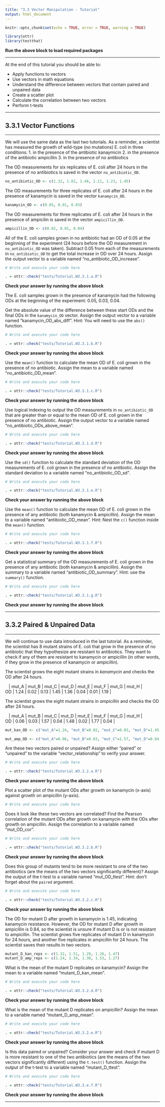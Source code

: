 ```yaml
---
title: "3.3 Vector Manipulation - Tutorial"
output: html_document
---
```


```r
knitr::opts_chunk$set(echo = TRUE, error = TRUE, warning = TRUE)

library(ottr)
library(testthat)
```
**Run the above block to load required packages**

---

At the end of this tutorial you should be able to:

* Apply functions to vectors
* Use vectors in math equations
* Understand the difference between vectors that contain paired and unpaired data
* Create a scatter plot
* Calculate the correlation between two vectors
* Perform t-tests

---

## 3.3.1 Vector Functions

---

We will use the same data as the last two tutorials. As a reminder, a scientist has measured the growth of wild-type (no mutations) E. coli in three conditions:
1. in the presence of the antibiotic kanaymicin
2. in the presence of the antibiotic ampicillin
3. in the presence of no antibiotics

The OD measurements for six replicates of E. coli after 24 hours in the presence of no antibiotics is saved in the vector `no_antibiotic_OD`.

```r
no_antibiotic_OD <- c(1.32, 1.02, 1.48, 1.11, 1.23, 1.45)
```

The OD measurements for three replicates of E. coli after 24 hours in the presence of kanamycin is saved in the vector `kanamycin_OD`.

```r
kanamycin_OD <- c(0.05, 0.01, 0.03)
```

The OD measurements for three replicates of E. coli after 24 hours in the presence of ampicilin is saved in the vector `ampicillin_OD`.

```r
ampicillin_OD <- c(0.02, 0.01, 0.04)
```

All of the E. coli samples grown in no antibiotic had an OD of 0.05 at the beginning of the experiment (24 hours before the OD measurement in `no_antibiotic_OD` was taken). Subtract 0.05 from each of the measurements in `no_antibiotic_OD` to get the total increase in OD over 24 hours. Assign the output vector to a variable named "no_antibiotic_OD_increase".

```r
# Write and execute your code here

```

```r
. = ottr::check("tests/Tutorial.W3.3.1.a.R")
```
**Check your answer by running the above block** 

The E. coli samples grown in the presence of kanamycin had the following ODs at the beginning of the experiment: 0.05, 0.03, 0.04. 

Get the absolute value of the difference between these start ODs and the final ODs in the `kanamycin_OD` vector. Assign the output vector to a variable named "kanamycin_OD_abs_diff". Hint: You will need to use the `abs()` function.

```r
# Write and execute your code here

```

```r
. = ottr::check("tests/Tutorial.W3.3.1.b.R")
```
**Check your answer by running the above block** 

Use the `mean()` function to calculate the mean OD of E. coli grown in the presence of no antibiotic. Assign the mean to a variable named "no_antibiotic_OD_mean".

```r
# Write and execute your code here

```

```r
. = ottr::check("tests/Tutorial.W3.3.1.c.R")
```
**Check your answer by running the above block** 

Use logical indexing to output the OD measurements in `no_antibiotic_OD` that are greater than or equal to the mean OD of E. coli grown in the presence of no antibiotic. Assign the output vector to a variable named "no_antibiotic_ODs_above_mean".

```r
# Write and execute your code here

```

```r
. = ottr::check("tests/Tutorial.W3.3.1.d.R")
```
**Check your answer by running the above block** 

Use the `sd()` function to calculate the standard deviation of the OD measurements of E. coli grown in the presence of no antibiotic. Assign the standard deviation to a variable named "no_antibiotic_OD_sd".

```r
# Write and execute your code here

```

```r
. = ottr::check("tests/Tutorial.W3.3.1.e.R")
```
**Check your answer by running the above block** 

Use the `mean()` function to calculate the mean OD of E. coli grown in the presence of any antibiotic (both kanamycin & ampicillin). Assign the mean to a variable named "antibiotic_OD_mean". Hint: Nest the `c()` function inside the `mean()` function.

```r
# Write and execute your code here

```

```r
. = ottr::check("tests/Tutorial.W3.3.1.f.R")
```
**Check your answer by running the above block** 

Get a statistical summary of the OD measurements of E. coli grown in the presence of any antibiotic (both kanamycin & ampicillin). Assign the summary to a variable named "antibiotic_OD_summary". Hint: use the `summary()` function.

```r
# Write and execute your code here

```

```r
. = ottr::check("tests/Tutorial.W3.3.1.g.R")
```
**Check your answer by running the above block** 

---

## 3.3.2 Paired & Unpaired Data

---

We will continue to use data introduced in the last tutorial. As a reminder, the scientist has 8 mutant strains of E. coli that grow in the presence of no antibiotic that they hypothesize are resistant to antibiotics. They want to check if any of them are resistant to kanamycin or ampicillin (in other words, if they grow in the presence of kanamycin or ampicillin).

The scientist grows the eight mutant strains in *kanamycin* and checks the OD after 24 hours. 

|    | mut_A | mut_B | mut_C | mut_D | mut_E | mut_F | mut_G | mut_H | 
| OD | 1.24  | 0.02  | 0.13  | 1.45  | 1.36  | 0.04  | 0.01  | 1.19  |

The scientist grows the eight mutant strains in *ampicillin* and checks the OD after 24 hours. 

|    | mut_A | mut_B | mut_C | mut_D | mut_E | mut_F | mut_G | mut_H | 
| OD | 0.06  | 0.03  | 1.57  | 0.04  | 1.48  | 0.02  | 1.77  | 0.04  |

```r
mut_kan_OD <- c("mut_A"=1.24, "mut_B"=0.02, "mut_C"=0.03, "mut_D"=1.45, "mut_E"=1.36, "mut_F"=0.04, "mut_G"=0.01, "mut_H"=1.19)

mut_amp_OD <- c("mut_A"=0.06, "mut_B"=0.03, "mut_C"=1.57, "mut_D"=0.84, "mut_E"=1.48, "mut_F"=0.02, "mut_G"=1.77, "mut_H"=0.04)
```

Are these two vectors paired or unpaired? Assign either "paired" or "unpaired" to the variable "vector_relationship" to verify your answer.

```r
# Write and execute your code here

```

```r
. = ottr::check("tests/Tutorial.W3.3.2.a.R")
```
**Check your answer by running the above block** 

Plot a scatter plot of the mutant ODs after growth on kanamycin (x-axis) against growth on ampicillin (y-axis).

```r
# Write and execute your code here

```

Does it look like these two vectors are correlated? Find the Pearson correlation of the mutant ODs after growth on kanamycin with the ODs after growth on ampicillin. Assign the correlation to a variable named "mut_OD_cor".

```r
# Write and execute your code here

```

```r
. = ottr::check("tests/Tutorial.W3.3.2.b.R")
```
**Check your answer by running the above block** 

Does this group of mutants tend to be more resistant to one of the two antibiotics (are the means of the two vectors significantly different)? Assign the output of the t-test to a variable named "mut_OD_ttest". Hint: don't forget about the `paired` argument. 

```r
# Write and execute your code here

```

```r
. = ottr::check("tests/Tutorial.W3.3.2.c.R")
```
**Check your answer by running the above block** 

The OD for mutant D after growth in kanamycin is 1.45, indicating kanamycin resistance. However, the OD for mutant D after growth in ampicillin is 0.84, so the scientist is unsure if mutant D is or is not resistant to ampicillin. The scientist grows five replicates of mutant D in kanamycin for 24 hours, and another five replicates in ampicillin for 24 hours. The scientist saves their results in two vectors.

```r
mutant_D_kan_reps <- c(1.32, 1.51, 1.29, 1.26, 1.47)
mutant_D_amp_reps <- c(1.24, 1.34, 1.38, 1.53, 1.27)
```

What is the mean of the mutant D replicates on kanamycin? Assign the mean to a variable named "mutant_D_kan_mean".

```r
# Write and execute your code here

```

```r
. = ottr::check("tests/Tutorial.W3.3.2.d.R")
```
**Check your answer by running the above block** 

What is the mean of the mutant D replicates on ampicillin? Assign the mean to a variable named "mutant_D_amp_mean".

```r
# Write and execute your code here

```

```r
. = ottr::check("tests/Tutorial.W3.3.2.e.R")
```
**Check your answer by running the above block** 

Is this data paired or unpaired? Consider your answer and check if mutant D is more resistant to one of the two antibiotics (are the means of the two vectors significantly different) using the `t.test()` function. Assign the output of the t-test to a variable named "mutant_D_ttest". 

```r
# Write and execute your code here

```

```r
. = ottr::check("tests/Tutorial.W3.3.e.f.R")
```
**Check your answer by running the above block** 

---